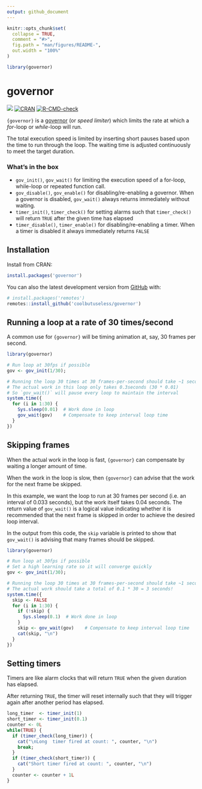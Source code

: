 ```yaml
---
output: github_document
---
```


<!-- README.md is generated from README.Rmd. Please edit that file -->

```r
knitr::opts_chunk$set(
  collapse = TRUE,
  comment = "#>",
  fig.path = "man/figures/README-",
  out.width = "100%"
)

library(governor)
```

# governor

<!-- badges: start -->
![](https://img.shields.io/badge/cool-useless-green.svg)
[![CRAN](http://www.r-pkg.org/badges/version/governor)](https://cran.r-project.org/package=governor)
[![R-CMD-check](https://github.com/coolbutuseless/governor/actions/workflows/R-CMD-check.yaml/badge.svg)](https://github.com/coolbutuseless/governor/actions/workflows/R-CMD-check.yaml)
<!-- badges: end -->

`{governor}` is a [governor](https://en.wikipedia.org/wiki/Governor_(device)) (or *speed limiter*)
which limits the rate at which a *for*-loop or *while*-loop will run.

The total execution speed is limited by inserting short pauses based upon the 
time to run through the loop.  The waiting time is adjusted continuously 
to meet the target duration.


### What's in the box

* `gov_init()`, `gov_wait()` for limiting the execution speed of a for-loop, 
  while-loop or repeated function call.
* `gov_disable()`, `gov_enable()` for disabling/re-enabling a governor.  When 
  a governor is disabled, `gov_wait()` always returns immediately without waiting.
* `timer_init()`, `timer_check()` for setting alarms such that
  `timer_check()` will return `TRUE` after the given time has elapsed
* `timer_disable()`, `timer_enable()` for disabling/re-enabling a timer.  When 
  a timer is disabled it always immediately returns `FALSE`

## Installation

Install from CRAN:

```r
install.packages('governor')
```


You can also the latest development version from [GitHub](https://github.com/coolbutuseless/governor) with:

``` r
# install.packages('remotes')
remotes::install_github('coolbutuseless/governor')
```

## Running a loop at a rate of 30 times/second

A common use for `{governor}` will be timing animation at, say, 30 frames per second.

```r
library(governor)

# Run loop at 30fps if possible
gov <- gov_init(1/30); 

# Running the loop 30 times at 30 frames-per-second should take ~1 second
# The actual work in this loop only takes 0.3seconds (30 * 0.01)
# So `gov_wait()` will pause every loop to maintain the interval
system.time({
  for (i in 1:30) {
    Sys.sleep(0.01)  # Work done in loop
    gov_wait(gov)    # Compensate to keep interval loop time
  }
})
```



## Skipping frames

When the actual work in the loop is fast, `{governor}` can compensate by waiting 
a longer amount of time.

When the work in the loop is slow, then `{governor}` can advise that the work 
for the next frame be skipped.  

In this example, we want the loop to run at 30 frames per second (i.e. an interval of 0.033 seconds), but 
the work itself takes 0.04 seconds.   The return value of `gov_wait()` is a
logical value indicating whether it is recommended that the next frame is skipped in 
order to achieve the desired loop interval.

In the output from this code, the `skip` variable is printed to show that `gov_wait()`
is advising that many frames should be skipped.

```r
library(governor)

# Run loop at 30fps if possible
# Set a high learning rate so it will converge quickly
gov <- gov_init(1/30); 

# Running the loop 30 times at 30 frames-per-second should take ~1 second
# The actual work should take a total of 0.1 * 30 = 3 seconds!
system.time({
  skip <- FALSE
  for (i in 1:30) {
    if (!skip) {
      Sys.sleep(0.1)  # Work done in loop
    }
    skip <- gov_wait(gov)    # Compensate to keep interval loop time
    cat(skip, "\n")
  }
})
```


## Setting timers

Timers are like alarm clocks that will return `TRUE` when the given duration 
has elapsed.

After returning `TRUE`, the timer will reset internally such that they will
trigger again after another period has elapsed.

```r
long_timer  <- timer_init(1)
short_timer <- timer_init(0.1)
counter <- 0L
while(TRUE) {
  if (timer_check(long_timer)) {
    cat("\nLong  timer fired at count: ", counter, "\n")
    break;
  } 
  if (timer_check(short_timer)) {
    cat("Short timer fired at count: ", counter, "\n")
  } 
  counter <- counter + 1L
}
```



